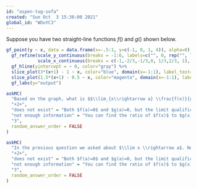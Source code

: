 ```yaml
---
id: "aspen-tug-sofa"
created: "Sun Oct  3 15:36:00 2021"
global_id: "WOuYC3"
---
```




Suppose you have two straight-line functions $f()$ and $g()$ shown below.

```r
gf_point(y ~ x, data = data.frame(x=-.5:1, y=c(-1, 0, 1, 4)), alpha=0) %>%
  gf_refine(scale_y_continuous(breaks = -1:6, labels=c("", 0, rep("", length(1:6)))),
            scale_x_continuous(breaks = c(-1,-2/3,-1/3,0, 1/3,2/3, 1), labels=c("", "a", rep("", 5)))) %>%
  gf_hline(yintercept = ~ 0, color="gray") %>%
  slice_plot(3*(x+1) - 1 ~ x, color="blue", domain(x=-1:1), label_text="f(x)") %>%
  slice_plot(1.5*(x+1) - 0.5 ~ x, color="magenta", domain(x=-1:1), label_text="g(x)") %>%
  gf_labs(y="output")
```
```r
askMC(
  "Based on the graph, what is $$\\lim_{x\\rightarrow a} \\frac{f(x)}{g(x)}\\ ?$$ (Hint: Remember that $\\lim_{x \\rightarrow a}$ means \"Look at $x$ near to $a$, but not exactly at $a$.\")", 
  "+2+", 
  "does not exist" = "Both $f(a)=0$ and $g(a)=0, but the limit qualification means that this doesn't matter.",
  "not enough information" = "You can find the ratio of $f(x)$ to $g(x)$ by counting tick marks.",
  "3",
  random_answer_order = FALSE
)
```

```r
askMC(
  "In the previous question we asked about $\\lim x \\rightarrow a$. Now we ask about $\\infty$ instead of $a$. Based on the graph, what is $$\\lim_{x\\rightarrow \\infty} \\frac{f(x)}{g(x)}\\ ?$$ (Hint: You don't have to follow $x$ all the way to $\\infty$ to see what's going on.)", 
  "+2+", 
  "does not exist" = "Both $f(a)=0$ and $g(a)=0, but the limit qualification means that this doesn't matter.",
  "not enough information" = "You can find the ratio of $f(x)$ to $g(x)$ by counting tick marks.",
  "3",
  random_answer_order = FALSE
)
```


